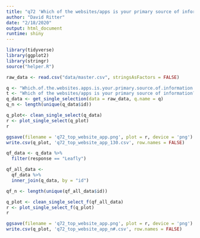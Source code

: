 ```yaml
---
title: "q72 'Which of the websites/apps is your primary source of information? (Please select one)'"
author: "David Ritter"
date: "2/18/2020"
output: html_document
runtime: shiny
---
```


```r
library(tidyverse)
library(ggplot2)
library(stringr)
source("helper.R")
```

```r
raw_data <- read.csv("data/master.csv", stringsAsFactors = FALSE)
```

```r
q <- "Which.of.the.websites.apps.is.your.primary.source.of.information...Please.select.one."
t <- "Which of the websites/apps is your primary source of information? (Please select one)"
q_data <- get_single_selection(data = raw_data, q.name = q)
q_n <- length(unique(q_data$id))
```

```r
q_plot<- clean_single_select(q_data)
r <- plot_single_select(q_plot)
r
```

```r
ggsave(filename = 'q72_top_website_app.png', plot = r, device = 'png')
write.csv(q_plot, 'q72_top_website_app_130.csv', row.names = FALSE)
```

```r
qf_data <- q_data %>%
  filter(response == "Leafly")
```

```r
qf_all_data <- 
  qf_data %>%
  inner_join(q_data, by = "id")

qf_n <- length(unique(qf_all_data$id))
```

```r
q_plot <- clean_single_select_f(qf_all_data)
r <- plot_single_select_f(q_plot)
r
```

```r
ggsave(filename = 'q72_top_website_app.png', plot = r, device = 'png')
write.csv(q_plot, 'q72_top_website_app_n#.csv', row.names = FALSE)
```

